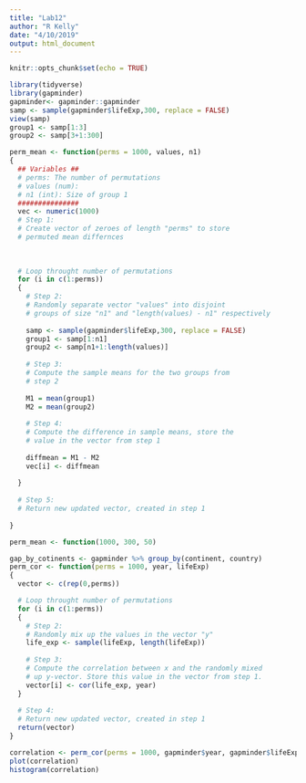 ```yaml
---
title: "Lab12"
author: "R Kelly"
date: "4/10/2019"
output: html_document
---
```


```r
knitr::opts_chunk$set(echo = TRUE)
```

```r
library(tidyverse)
library(gapminder)
gapminder<- gapminder::gapminder
samp <- sample(gapminder$lifeExp,300, replace = FALSE)
view(samp)
group1 <- samp[1:3]
group2 <- samp[3+1:300]
```


```r
perm_mean <- function(perms = 1000, values, n1)
{
  ## Variables ##
  # perms: The number of permutations 
  # values (num): 
  # n1 (int): Size of group 1
  ###############
  vec <- numeric(1000)
  # Step 1:
  # Create vector of zeroes of length "perms" to store
  # permuted mean differnces
  
  
  
  # Loop throught number of permutations
  for (i in c(1:perms))
  {
    # Step 2:
    # Randomly separate vector "values" into disjoint 
    # groups of size "n1" and "length(values) - n1" respectively
    
    samp <- sample(gapminder$lifeExp,300, replace = FALSE)
    group1 <- samp[1:n1]
    group2 <- samp[n1+1:length(values)]
    
    # Step 3:
    # Compute the sample means for the two groups from 
    # step 2
    
    M1 = mean(group1)
    M2 = mean(group2)
    
    # Step 4: 
    # Compute the difference in sample means, store the
    # value in the vector from step 1
    
    diffmean = M1 - M2
    vec[i] <- diffmean
    
  }
  
  # Step 5:
  # Return new updated vector, created in step 1
  
}
```

```r
perm_mean <- function(1000, 300, 50)
```

```r
gap_by_cotinents <- gapminder %>% group_by(continent, country)
perm_cor <- function(perms = 1000, year, lifeExp)
{
  vector <- c(rep(0,perms))

  # Loop throught number of permutations
  for (i in c(1:perms))
  {
    # Step 2:
    # Randomly mix up the values in the vector "y"
    life_exp <- sample(lifeExp, length(lifeExp))
    
    # Step 3:
    # Compute the correlation between x and the randomly mixed
    # up y-vector. Store this value in the vector from step 1.
    vector[i] <- cor(life_exp, year)
  }
  
  # Step 4:
  # Return new updated vector, created in step 1
  return(vector)
}
```

```r
correlation <- perm_cor(perms = 1000, gapminder$year, gapminder$lifeExp)
plot(correlation)
histogram(correlation)
```